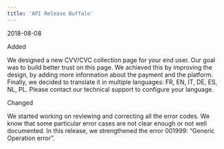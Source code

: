 ```yaml
---  
title: 'API Release Buffalo'  
---  
```

<span class="date">2018-08-08</span>  
  
  
<div class="pill pill-green">Added</div>  
  

We designed a new CVV/CVC collection page for your end user. Our goal was to build better trust on this page. We achieved this by improving the design, by adding more information about the payment and the platform. Finally, we decided to translate it in multiple languages: FR, EN, IT, DE, ES, NL, PL. Please contact our technical support to configure your language.  
<div class="pill pill-blue">Changed</div>
  

We started working on reviewing and correcting all the error codes. We know that some particular error cases are not clear enough or not well documented. In this release, we strengthened the error 001999: “Generic Operation error”.